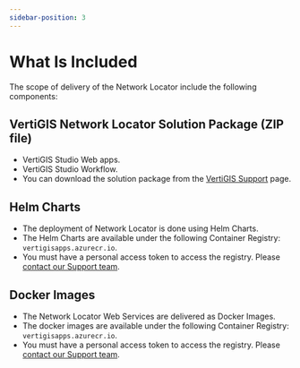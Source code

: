 ---
sidebar-position: 3
---

# What Is Included

The scope of delivery of the Network Locator include the following components:

## VertiGIS Network Locator Solution Package (ZIP file)

- VertiGIS Studio Web apps.
- VertiGIS Studio Workflow.
- You can download the solution package from the [VertiGIS Support](https://support.vertigis.com/hc/de/articles/20786154791570-VertiGIS-Network-Locator) page.

## Helm Charts

- The deployment of Network Locator is done using Helm Charts.
- The Helm Charts are available under the following Container Registry: `vertigisapps.azurecr.io`.
- You must have a personal access token to access the registry. Please [contact our Support team](https://docs.vertigis.com/network-locator-eu/latest/en/support.vertigis.com).

## Docker Images

- The Network Locator Web Services are delivered as Docker Images.
- The docker images are available under the following Container Registry: `vertigisapps.azurecr.io`.
- You must have a personal access token to access the registry. Please [contact our Support team](https://docs.vertigis.com/network-locator-eu/latest/en/support.vertigis.com).
